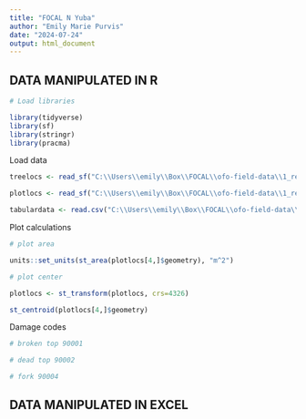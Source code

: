 ```yaml
---
title: "FOCAL N Yuba"
author: "Emily Marie Purvis"
date: "2024-07-24"
output: html_document
---
```


## DATA MANIPULATED IN R

```r

# Load libraries

library(tidyverse)
library(sf)
library(stringr)
library(pracma)
```

Load data

```r

treelocs <- read_sf("C:\\Users\\emily\\Box\\FOCAL\\ofo-field-data\\1_received-data\\0015\\data\\tree-locs-rectified-macroplot.gpkg")

plotlocs <- read_sf("C:\\Users\\emily\\Box\\FOCAL\\ofo-field-data\\1_received-data\\0015\\data\\macroplot-footprint.gpkg")

tabulardata <- read.csv("C:\\Users\\emily\\Box\\FOCAL\\ofo-field-data\\1_received-data\\0015\\data\\ground-survey-tabular.csv")

```

Plot calculations

```r

# plot area

units::set_units(st_area(plotlocs[4,]$geometry), "m^2")

# plot center

plotlocs <- st_transform(plotlocs, crs=4326)

st_centroid(plotlocs[4,]$geometry)

```

Damage codes

```r

# broken top 90001

# dead top 90002

# fork 90004

```



## DATA MANIPULATED IN EXCEL

